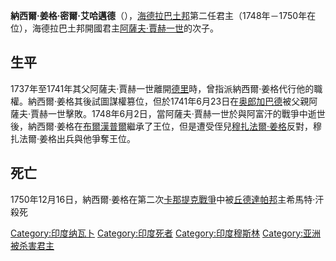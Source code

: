 {{unreferenced|time=2010-09-05T07:03:50+00:00}}
'''納西爾·姜格·密爾·艾哈邁德'''（{{bd|1712年|2月26日|1750年|12月16日|}}），[[海德拉巴土邦|海德拉巴土邦]]第二任君主（1748年－1750年在位），海德拉巴土邦開國君主[[阿薩夫·賈赫一世|阿薩夫·賈赫一世]]的次子。

==生平==
1737年至1741年其父阿薩夫·賈赫一世離開[[德里|德里]]時，曾指派納西爾·姜格代行他的職權。納西爾·姜格其後試圖謀權篡位，但於1741年6月23日在[[奥郎加巴德|奥郎加巴德]]被父親阿薩夫·賈赫一世擊敗。1748年6月2日，當阿薩夫·賈赫一世於與阿富汗的戰爭中逝世後，納西爾·姜格在[[布爾漢普爾|布爾漢普爾]]繼承了王位，但是遭受侄兒[[穆扎法爾·姜格|穆扎法爾·姜格]]反對，穆扎法爾·姜格出兵與他爭奪王位。

==死亡==
1750年12月16日，納西爾·姜格在第二次[[卡那提克戰爭|卡那提克戰爭]]中被[[丘德達帕邦|丘德達帕邦]]主希馬特·汗殺死
{{DEFAULTSORT: Jung, Nasir}}
[[Category:印度纳瓦卜|Category:印度纳瓦卜]]
[[Category:印度死者|Category:印度死者]]
[[Category:印度穆斯林|Category:印度穆斯林]]
[[Category:亚洲被杀害君主|Category:亚洲被杀害君主]]